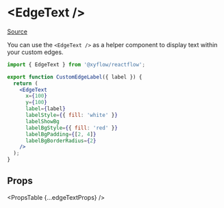 
# &lt;EdgeText />

[Source](https://github.com/wbkd/react-flow/blob/961d1295b4f056dec6532ff785a3cc1de60dc1f6/packages/react/src/components/Edges/EdgeText.tsx#L7C38-L7C51)

You can use the `<EdgeText />` as a helper component to display text within your custom edges.

```jsx
import { EdgeText } from '@xyflow/reactflow';

export function CustomEdgeLabel({ label }) {
  return (
    <EdgeText
      x={100}
      y={100}
      label={label}
      labelStyle={{ fill: 'white' }}
      labelShowBg
      labelBgStyle={{ fill: 'red' }}
      labelBgPadding={[2, 4]}
      labelBgBorderRadius={2}
    />
  );
}
```

## Props

<PropsTable {...edgeTextProps} />
